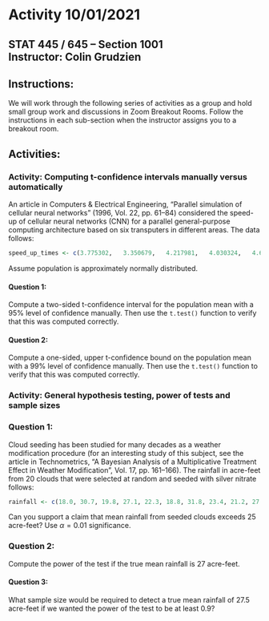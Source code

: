 # Activity 10/01/2021

## STAT 445 / 645 -- Section 1001 <br> Instructor: Colin Grudzien<br>

## Instructions:
We will work through the following series of activities as a group and hold small group work and discussions in Zoom Breakout Rooms.  Follow the instructions in each sub-section when the instructor assigns you to a breakout room.

## Activities:


### Activity: Computing t-confidence intervals manually versus automatically


An article in Computers & Electrical Engineering, “Parallel simulation of cellular neural networks” (1996, Vol. 22, pp. 61–84) considered the speed-up of cellular neural networks (CNN) for a parallel general-purpose computing architecture based on six transputers in different areas. The data follows:

```r
speed_up_times <- c(3.775302,	3.350679,	4.217981,	4.030324,	4.639692, 4.139665,	4.395575,	4.824257,	4.268119,	4.584193, 4.930027, 4.315973,	4.600101)
```

Assume population is approximately normally distributed.

#### Question 1:

Compute a two-sided t-confidence interval for the population mean with a $95\%$ level of confidence manually.  Then use the `t.test()` function to verify that this was computed correctly.


#### Question 2:

Compute a one-sided, upper t-confidence bound on the population mean with a $99\%$ level of confidence manually.  Then use the `t.test()` function to verify that this was computed correctly.


### Activity: General hypothesis testing, power of tests and sample sizes

### Question 1:

Cloud seeding has been studied for many decades as a weather modification procedure (for an interesting study of this subject, see the article in Technometrics, "A Bayesian Analysis of a Multiplicative Treatment Effect in Weather Modification", Vol. 17, pp. 161–166). The rainfall in acre-feet from 20 clouds that were selected at random and seeded with silver nitrate follows:

```r
rainfall <- c(18.0, 30.7, 19.8, 27.1, 22.3, 18.8, 31.8, 23.4, 21.2, 27.9, 31.9, 27.1, 25.0, 24.7, 26.9, 21.8, 29.2, 34.8, 26.7, 31.6)
```

Can you support a claim that mean rainfall from seeded clouds exceeds 25 acre-feet? Use $\alpha = 0.01$ significance.



### Question 2:

Compute the power of the test if the true mean rainfall is 27 acre-feet.


#### Question 3:

What sample size would be required to detect a true mean rainfall of 27.5 acre-feet if we wanted the power of the test to be at least 0.9?

